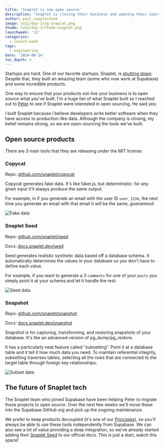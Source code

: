 ```yaml
---
title: 'Snaplet is now open source'
description: 'Snaplet is closing their business and opening their source code'
author: paul_copplestone
image: lw12/day-3/og-snaplet.png
thumb: lw12/day-3/thumb-snaplet.png
launchweek: '12'
categories:
  - launch-week
tags:
  - engineering
date: '2024-08-14'
toc_depth: 3
---
```


Startups are hard. One of our favorite startups, Snaplet, is [shutting down](https://www.snaplet.dev/post/snaplet-is-shutting-down). Despite that, they built an amazing team (some who now work at Supabase) and some incredible products.

One way to ensure that your products out-live your business is to open source what you've built. I'm a huge fan of what Snaplet built so I reached out to [Peter](https://x.com/appfactory/) to see if Snaplet were interested in open sourcing. He said yes:

<Quote img="peter-snaplet.webp" caption="Peter Pistorius, Founder of Snaplet">
  <p>
    I built Snaplet because I believe developers write better software when they have access to
    production-like data. Although the company is closing, my belief remains strong, so we are
    open-sourcing the tools we've built.
  </p>
</Quote>

## Open source products

There are 3 main tools that they are releasing under the MIT license:

### Copycat

Repo: [github.com/snaplet/copycat](https://github.com/snaplet/copycat)

Copycat generates fake data. It's like faker.js, but deterministic: for any given input it'll always produce the same output.

For example, in if you generate an email with the user ID `user_1234`, the next time you generate an email with that email it will be the same, _guaranteed:_

![Fake data](/images/blog/lw12/day-3/snaplet-fake-data.png)

### Snaplet Seed

Repo: [github.com/snaplet/seed](https://github.com/snaplet/seed)

Docs: [docs.snaplet.dev/seed](https://docs.snaplet.dev/seed)

Seed generates realistic synthetic data based off a database schema. It automatically determines the values in your database so you don't have to define each value.

For example, if you want to generate a 3 `comments` for one of your `posts` you simply point it at your schema and let it handle the rest:

![Seed data](/images/blog/lw12/day-3/snaplet-seed-data.png)

### Snapshot

Repo: [github.com/snaplet/snapshot](https://github.com/snaplet/snapshot)

Docs: [docs.snaplet.dev/snapshot](https://docs.snaplet.dev/snapshot)

Snapshot is for capturing, transforming, and restoring snapshots of your database. It's like an advanced version of pg_dump/pg_restore.

It has a particularly neat feature called “subsetting”. Point it at a database table and it tell it how much data you need. To maintain referential integrity, subsetting traverses tables, selecting all the rows that are connected to the target table through foreign key relationships:

![Subset data](/images/blog/lw12/day-3/snaplet-subset.png)

## The future of Snaplet tech

The Snaplet team who joined Supabase have been helping Peter to migrate these projects to open source. Over the next few weeks we'll move these into the Supabase GitHub org and pick up the ongoing maintenance.

We prefer to keep products decoupled (it's one of our [Principles](/docs/guides/getting-started/architecture#everything-works-in-isolation)), so you'll always be able to use these tools independently from Supabase. We can also see a lot of value providing a deep integration, so we've already started adding their [Snaplet Seed](/docs/guides/cli/seeding-your-database#generating-seed-data) to our official docs. This is just a start, watch this space!

